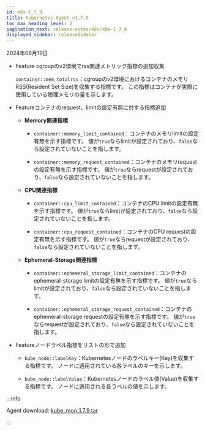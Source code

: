 ```yaml
---
id: k8s-1_7_9
title: Kubernetes Agent v1.7.9
toc_max_heading_level: 2
pagination_next: release-notes/k8s/k8s-1_7_8
displayed_sidebar: releaseSidebar
---
```


2024年08月19日

- <Status priority='1'>Feature</Status> cgroupのv2環境でrss関連メトリック指標の追加収集

  `container::mem_totalrss`：cgroupのv2環境におけるコンテナのメモリRSS(Resident Set Size)を収集する指標です。 この指標はコンテナが実際に使用している物理メモリの量を示します。

- <Status priority='1'>Feature</Status>コンテナのrequest、limitの設定有無に対する指標追加

  - **Memory関連指標**

    - `container::memory_limit_contained`：コンテナのメモリlimitの設定有無を示す指標です。 値が`true`ならlimitが設定されており、`false`なら設定されていないことを指します。

    - `container::memory_request_contained`：コンテナのメモリrequestの設定有無を示す指標です。 値が`true`ならrequestが設定されており、`false`なら設定されていないことを指します。

  - **CPU関連指標**

    - `container::cpu_limit_contained`：コンテナのCPU limitの設定有無を示す指標です。 値が`true`ならlimitが設定されており、`false`なら設定されていないことを指します。

    - `container::cpu_request_contained`：コンテナのCPU requestの設定有無を示す指標です。 値が`true`ならrequestが設定されており、`false`なら設定されていないことを指します。

  - **Ephemeral-Storage関連指標**

    - `container::ephemeral_storage_limit_contained`：コンテナのephemeral-storage limitの設定有無を示す指標です。 値が`true`ならlimitが設定されており、`false`なら設定されていないことを指します。

    - `container::ephemeral_storage_request_contained`：コンテナのephemeral-storage requestの設定有無を示す指標です。 値が`true`ならrequestが設定されており、`false`なら設定されていないことを指します。

- <Status priority='1'>Feature</Status>ノードラベル指標をリストの形で追加

  - `kube_node::labelKey`：Kubernetesノードのラベルキー(Key)を収集する指標です。 ノードに適用されている各ラベルのキーを示します。

  - `kube_node::labelValue`：Kubernetesノードのラベル値(Value)を収集する指標です。 ノードに適用される各ラベルの値を示します。

:::info

Agent download: [kube_mon_1.7.9.tar](https://repo.whatap.io/docker/kube_mon_1.7.9.tar)

:::
